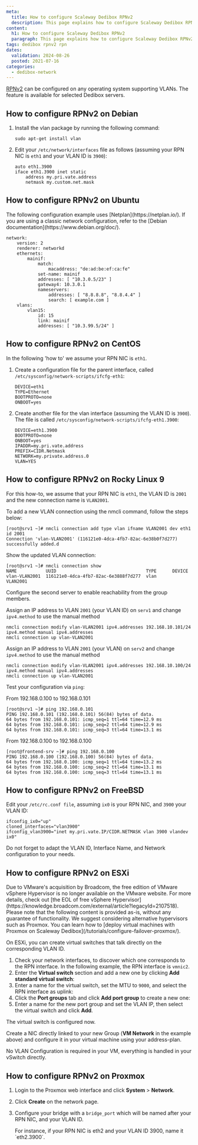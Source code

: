 ```yaml
---
meta:
  title: How to configure Scaleway Dedibox RPNv2
  description: This page explains how to configure Scaleway Dedibox RPNv2 on a Dedibox dedicated server.
content:
  h1: How to configure Scaleway Dedibox RPNv2
  paragraph: This page explains how to configure Scaleway Dedibox RPNv2 on a Dedibox dedicated server.
tags: dedibox rpnv2 rpn
dates:
  validation: 2024-08-26
  posted: 2021-07-16
categories:
  - dedibox-network
---
```


[RPNv2](/dedibox-network/rpn/concepts/#rpn-v2) can be configured on any operating system supporting VLANs. The feature is available for selected Dedibox servers.

## How to configure RPNv2 on Debian

1. Install the vlan package by running the following command:
    ```
    sudo apt-get install vlan
    ```
2. Edit your `/etc/network/interfaces` file as follows (assuming your RPN NIC is `eth1` and your VLAN ID is `3900`):
    ```
    auto eth1.3900
    iface eth1.3900 inet static
        address my.pri.vate.address
        netmask my.custom.net.mask
    ```

## How to configure RPNv2 on Ubuntu

<Message type="note">
  The following configuration example uses [Netplan](https://netplan.io/). If you are using a classic network configuration, refer to the [Debian documentation](https://www.debian.org/doc/).
</Message>

```
network:
    version: 2
    renderer: networkd
    ethernets:
        mainif:
            match:
                macaddress: "de:ad:be:ef:ca:fe"
            set-name: mainif
            addresses: [ "10.3.0.5/23" ]
            gateway4: 10.3.0.1
            nameservers:
                addresses: [ "8.8.8.8", "8.8.4.4" ]
                search: [ example.com ]
    vlans:
        vlan15:
            id: 15
            link: mainif
            addresses: [ "10.3.99.5/24" ]
```

## How to configure RPNv2 on CentOS

In the following 'how to' we assume your RPN NIC is `eth1`.

1. Create a configuration file for the parent interface, called `/etc/sysconfig/network-scripts/ifcfg-eth1`:
    ```
    DEVICE=eth1
    TYPE=Ethernet
    BOOTPROTO=none
    ONBOOT=yes
    ```
2. Create another file for the vlan interface (assuming the VLAN ID is `3900`). The file is called `/etc/sysconfig/network-scripts/ifcfg-eth1.3900`:
    ```
    DEVICE=eth1.3900
    BOOTPROTO=none
    ONBOOT=yes
    IPADDR=my.pri.vate.address
    PREFIX=CIDR.Netmask
    NETWORK=my.private.address.0
    VLAN=YES
    ```
## How to configure RPNv2 on Rocky Linux 9

For this how-to, we assume that your RPN NIC is `eth1`, the VLAN ID is `2001` and the new connection name is `VLAN2001`.

To add a new VLAN connection using the nmcli command, follow the steps below:

```
[root@srv1 ~]# nmcli connection add type vlan ifname VLAN2001 dev eth1 id 2001
Connection 'vlan-VLAN2001' (116121e0-4dca-4fb7-82ac-6e38b0f7d277) successfully added.d
```

Show the updated VLAN connection:

```
[root@srv1 ~]# nmcli connection show 
NAME           UUID                                  TYPE      DEVICE   
vlan-VLAN2001  116121e0-4dca-4fb7-82ac-6e3888f7d277  vlan      VLAN2001
```

Configure the second server to enable reachability from the group members.

Assign an IP address to VLAN `2001` (your VLAN ID) on `serv1` and change `ipv4.method` to use the manual method

```
nmcli connection modify vlan-VLAN2001 ipv4.addresses 192.168.10.101/24 ipv4.method manual ipv4.addresses
nmcli connection up vlan-VLAN2001
```

Assign an IP address to VLAN `2001` (your VLAN) on `serv2` and change `ipv4.method` to use the manual method

```
nmcli connection modify vlan-VLAN2001 ipv4.addresses 192.168.10.100/24 ipv4.method manual ipv4.addresses
nmcli connection up vlan-VLAN2001
```

Test your configuration via `ping`:

From 192.168.0.100 to 192.168.0.101

```
[root@srv1 ~]# ping 192.168.0.101
PING 192.168.0.101 (192.168.0.101) 56(84) bytes of data.
64 bytes from 192.168.0.101: icmp_seq=1 ttl=64 time=12.9 ms
64 bytes from 192.168.0.101: icmp_seq=2 ttl=64 time=12.9 ms
64 bytes from 192.168.0.101: icmp_seq=3 ttl=64 time=13.1 ms
```

From 192.168.0.100 to 192.168.0.100

```
[root@frontend-srv ~]# ping 192.168.0.100
PING 192.168.0.100 (192.168.0.100) 56(84) bytes of data.
64 bytes from 192.168.0.100: icmp_seq=1 ttl=64 time=13.2 ms
64 bytes from 192.168.0.100: icmp_seq=2 ttl=64 time=13.1 ms
64 bytes from 192.168.0.100: icmp_seq=3 ttl=64 time=13.1 ms
```

## How to configure RPNv2 on FreeBSD

Edit your `/etc/rc.conf file`, assuming `ix0` is your RPN NIC, and `3900` your VLAN ID:

```
ifconfig_ix0="up"
cloned_interfaces="vlan3900"
ifconfig_vlan3900="inet my.pri.vate.IP/CIDR.NETMASK vlan 3900 vlandev ix0"
```

Do not forget to adapt the VLAN ID, Interface Name, and Network configuration to your needs.

## How to configure RPNv2 on ESXi

<Message type="important">
  Due to VMware's acquisition by Broadcom, the free edition of VMware vSphere Hypervisor is no longer available on the VMware website. For more details, check out [the EOL of free vSphere Hypervisor](https://knowledge.broadcom.com/external/article?legacyId=2107518). Please note that the following content is provided as-is, without any guarantee of functionality.
We suggest considering alternative hypervisors such as Proxmox. You can learn how to [deploy virtual machines with Proxmox on Scaleway Dedibox](/tutorials/configure-failover-proxmox/).
</Message>

On ESXi, you can create virtual switches that talk directly on the corresponding VLAN ID.

1. Check your network interfaces, to discover which one corresponds to the RPN interface. In the following example, the RPN interface is `vmnic2`.
    <Lightbox src ="scaleway_esxi_interfaces.webp" />
2. Enter the **Virtual switch** section and add a new one by clicking **Add standard virtual switch**:
    <Lightbox src="scaleway_esxi_vswitch.webp" />
3. Enter a name for the virtual switch, set the MTU to `9000`, and select the RPN interface as uplink:
    <Lightbox src="scaleway_esxi_rpn.webp" />
4. Click the **Port groups** tab and click **Add port group** to create a new one:
    <Lightbox src="scaleway_esxi_port_group.webp" />
5. Enter a name for the new port group and set the VLAN IP, then select the virtual switch and click **Add**.
    <Lightbox src="scaleway_esxi_vlan.webp" />

The virtual switch is configured now.

Create a NIC directly linked to your new Group (**VM Network** in the example above) and configure it in your virtual machine using your address-plan. 

<Message type="tip">
  No VLAN Configuration is required in your VM, everything is handled in your vSwitch directly.
</Message>

## How to configure RPNv2 on Proxmox

1. Login to the Proxmox web interface and click **System** > **Network**.
2. Click **Create** on the network page.
3. Configure your bridge with a `bridge_port` which will be named after your RPN NIC, and your VLAN ID.
    <Lightbox src="scaleway_proxmox_rpn.webp" />

    <Message type="tip">
      For instance, if your RPN NIC is eth2 and your VLAN ID 3900, name it `eth2.3900`.
    </Message>


